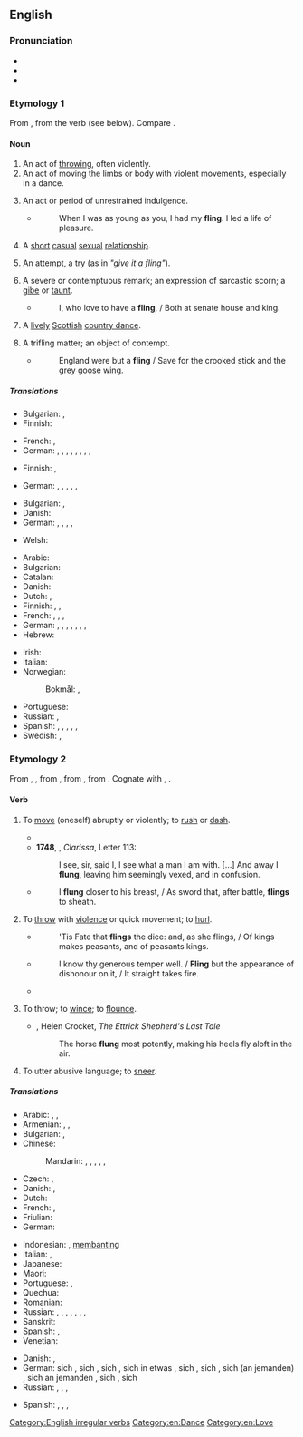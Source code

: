 {{also|Fling}}
==English==

===Pronunciation===
* {{IPA|en|/ˈflɪŋ/}}
* {{audio|en|en-us-fling.ogg|Audio (US)}}
* {{rhymes|en|ɪŋ}}

===Etymology 1===
From {{inh|en|enm|fling}}, from the verb (see below). Compare {{cog|is|flengur|t=a fast sprint}}.

====Noun====
{{en-noun}}

# An act of [[throw]]ing, often violently.
# An act of moving the limbs or body with violent movements, especially in a dance.
#: {{ux|en|the '''fling''' of a horse}}
# An act or period of unrestrained indulgence.
#* {{rfdatek|en|D. Jerrold}}
#*: When I was as young as you, I had my '''fling'''. I led a life of pleasure.
# A [[short]] [[casual]] [[sexual]] [[relationship]].
#: {{syn|en|hookup}}
#: {{ux|en|I had a '''fling''' with a girl I met on holiday.}}
# {{lb|en|figuratively}} An attempt, a try (as in ''"give it a fling"'').
# {{lb|en|obsolete}} A severe or contemptuous remark; an expression of sarcastic scorn; a [[gibe]] or [[taunt]].
#* {{rfdatek|en|Jonathan Swift}}
#*: I, who love to have a '''fling''', / Both at senate house and king.
# A [[lively]] [[Scottish]] [[country dance]].
#: {{ux|en|the Highland '''fling'''}}
# {{lb|en|obsolete}} A trifling matter; an object of contempt.
#* {{rfdatek|en|Old proverb}}
#*: England were but a '''fling''' / Save for the crooked stick and the grey goose wing.

=====Translations=====
{{trans-top|act of throwing}}
* Bulgarian: {{t+|bg|хвърляне|n}}, {{t+|bg|мятане|n}}
* Finnish: {{t+|fi|heitto}}
{{trans-mid}}
* French: {{t+|fr|jet}}, {{t+|fr|lancé}}
* German: {{t+|de|Schleudern|n}}, {{t+|de|Wurf|m}}, {{t|de|Werfen|n}}, {{t|de|Hinschleudern|n}}, {{t|de|Hinwerfen|n}}, {{t|de|Herumwerfen|n}}, {{t+|de|Schwingen|n}}, {{t+|de|Stossen|n}}, {{t+|de|Stoß|m}}
{{trans-bottom}}

{{trans-top|act of moving the limbs or body with violent movements}}
* Finnish: {{t+|fi|sätkiminen}}, {{t|fi|sätke}}
{{trans-mid}}
* German: {{t|de|ruckartige Bewegung|f}}, {{t+|de|Schwung|m}}, {{t+|de|Schwingen|n}}, {{t|de|Schütteln|n}}, {{t|de|Schlagen|n}}, {{t+|de|Reissen|n}}
{{trans-bottom}}

{{trans-top|act of unrestrained indulgence}}
* Bulgarian: {{t+|bg|веселие|n}}, {{t+|bg|развлечение|n}}
* Danish: {{t|da|lejlighed til at slå sig løs}}
* German: {{t+|de|Spaß|m}}, {{t|de|wilde Zeit|f}}, {{t|de|ausgelassene Zeit|f}}, {{t+|de|Sause|f}}, {{t+|de|Gaudi|f}}
{{trans-mid}}
* Welsh: {{t|cy|sbri|f}}
{{trans-bottom}}

{{trans-top|short sexual relationship}}
* Arabic: {{t|ar|قَذْف|m}}
* Bulgarian: {{t+|bg|флирт|m|sc=Cyrl}}
* Catalan: {{t+|ca|aventura|f}}
* Danish: {{t+|da|affære|c}}
* Dutch: {{t+|nl|slippertje|n}}, {{t+|nl|avontuurtje|n}}
* Finnish: {{t|fi|pikasuhde}}, {{t+|fi|säätö}}, {{t+|fi|hoito}}
* French: {{t+|fr|aventure|f}}, {{t+|fr|passade|f}}, {{t+|fr|liaison|f}}, {{t+|fr|amourette|f}}
* German: {{t|de|[[kurze]] [[Affäre]]|f}}, {{t+|de|Seitensprung|m}}, {{t+|de|Liebelei|f}}, {{t|de|Liebschaft|f}}, {{t|de|Krösken|n}}, {{t+|de|Techtelmechtel|n}}, {{t+|de|Bettgeschichte|f}}, {{t|de|[[flüchtig]]e Affäre|f}}
* Hebrew: {{t+|he|סטוץ|m|tr=stutz}}
{{trans-mid}}
* Irish: {{t|ga|spallaíocht|f}}
* Italian: {{t+|it|avventura}}
* Norwegian:
*: Bokmål: {{t+|nb|eventyr|n}}, {{t+|nb|affære|m}}
* Portuguese: {{t+|pt|caso|m}}
* Russian: {{t+|ru|рома́н|m}}, {{t|ru|[[любо́вное]] [[увлече́ние]]|n}}
* Spanish: {{t+|es|aventura|f}}, {{t+|es|lío|m}}, {{t+|es|rollo|m}}, {{t+|es|devaneo|m}}, {{t|es|[[escarceo]] [[amoroso]]|m}}, {{t|es|amorío|m}}
* Swedish: {{t+|sv|äventyr|n}}, {{t+|sv|affär|c}}
{{trans-bottom}}

===Etymology 2===
From {{inh|en|enm|flingen}}, {{m|enm|flengen}}, from {{der|en|non|flengja|t=to whip}}, from {{der|en|gem-pro|*flangijaną|t=to beat, whip}}, from {{der|en|ine-pro|*pleh₂k-|t=to beat}}. Cognate with {{cog|is|flengja|t=to spank}}, {{cog|no|flengja|t=to rip, tear, or fling open}}.

====Verb====
{{en-verb|flings|flinging|flung}}

# {{lb|en|intransitive|now|archaic}} To [[move]] (oneself) abruptly or violently; to [[rush]] or [[dash]].
#* {{RQ:Milton Poems|poem=L'Allegro|passage=And crop-full, out of doors he '''flings'''.}}
#*'''1748''', {{w|Samuel Richardson}}, ''Clarissa'', Letter 113:
#*:I see, sir, said I, I see what a man I am with. […] And away I '''flung''', leaving him seemingly vexed, and in confusion.
#* {{rfdatek|en|Elizabeth Browning}}
#*: I '''flung''' closer to his breast, / As sword that, after battle, '''flings''' to sheath.
# {{lb|en|transitive}} To [[throw]] with [[violence]] or quick movement; to [[hurl]].
#* {{rfdatek|en|Dryden}}
#*: 'Tis Fate that '''flings''' the dice: and, as she flings, / Of kings makes peasants, and of peasants kings.
#* {{rfdatek|en|Addison}}
#*: I know thy generous temper well. / '''Fling''' but the appearance of dishonour on it, / It straight takes fire.
#* {{quote-text|en|year=2011|author=Tom Fordyce|title=Rugby World Cup 2011: England 12-19 France|url=http://news.bbc.co.uk/sport1/hi/rugby_union/15210221.stm|passage=Wilkinson was struggling, sending the re-start straight into touch and '''flinging''' a pass the same way, and France then went close to the first try of the contest as Clerc took a long pass out on the left and was just bundled into touch by the corner flag.}}
# {{lb|en|intransitive|archaic}} To throw; to [[wince]]; to [[flounce]].
#* {{rfdate|en}}, Helen Crocket, ''The Ettrick Shepherd's Last Tale''
#*: The horse '''flung''' most potently, making his heels fly aloft in the air.
# {{lb|en|intransitive|archaic}} To utter abusive language; to [[sneer]].
#: {{ux|en|The scold began to flout and '''fling'''.}}

=====Translations=====
{{trans-top|to throw with violence or quick movement; to hurl}}
* Arabic: {{t+|ar|صَبَّ}}, {{t|ar|رَمَّى}}, {{t+|ar|اِنْدَفَعَ}}
* Armenian: {{t+|hy|շպրտել}}, {{t+|hy|նետել}}, {{t+|hy|գցել}}
* Bulgarian: {{t+|bg|хвърлям|sc=Cyrl}}, {{t+|bg|запращам|sc=Cyrl}}
* Chinese:
*: Mandarin: {{t+|cmn|拋|sc=Hani}}, {{t+|cmn|抛|tr=pāo|sc=Hani}}, {{t+|cmn|投|tr=tóu|sc=Hani}}, {{t+|cmn|鑄|sc=Hani}}, {{t+|cmn|铸|tr=zhù|sc=Hani}}, {{t+|cmn|扔|tr=rēng|sc=Hani}}
* Czech: {{t|cs|mrštit}}, {{t+|cs|hodit}}
* Danish: {{t+|da|smide}}, {{t+|da|kaste}}
* Dutch: {{t+|nl|smijten}}
* French: {{t+|fr|jeter}}, {{t+|fr|balancer}}
* Friulian: {{t|fur|slançâ}}
* German: {{t+|de|schleudern}}
{{trans-mid}}
* Indonesian: {{t+|id|banting}}, [[banting|membanting]]
* Italian: {{t+|it|slanciare}}, {{t+|it|scagliare}}
* Japanese: {{t+|ja|投げる|tr=[[なげる]], nageru}}
* Maori: {{t|mi|tāhoa}}
* Portuguese: {{t+|pt|arremessar}}, {{t+|pt|lançar}}
* Quechua: {{t|qu|chuqay}}
* Romanian: {{t+|ro|arunca}}
* Russian: {{t+|ru|броса́ть|impf}}, {{t+|ru|бро́сить|pf}}, {{t+|ru|кида́ть|impf}}, {{t+|ru|ки́нуть|pf}}, {{t+|ru|мета́ть|impf}}, {{t+|ru|метну́ть|pf}}, {{t+|ru|швыря́ть|impf}}, {{t+|ru|швырну́ть|pf}}
* Sanskrit: {{t+|sa|क्षिपति}}
* Spanish: {{t+|es|aventar}}, {{t+|es|lanzar}}
* Venetian: {{t|vec|slansar}}
{{trans-bottom}}

{{trans-top|to throw oneself in a violent or hasty manner; to rush or spring with violence or haste}}
* Danish: {{t|da|styrte}}, {{t+|da|fare}}
* German: sich {{t+|de|werfen}}, sich {{t|de|hinwerfen}}, sich {{t|de|hinschleudern}}, sich in etwas {{t+|de|stürzen}}, sich {{t+|de|hinunterwerfen}}, sich {{t+|de|hinunterstürzen}}, sich (an jemanden) {{t|de|heranwerfen}}, sich an jemanden {{t|de|ranwerfen}}, sich {{t|de|herumwerfen}}, sich {{t|de|fallen lassen}}
* Russian: {{t+|ru|бро́ситься|pf}}, {{t+|ru|броса́ться|impf}}, {{t+|ru|ки́нуться|pf}}, {{t+|ru|кида́ться|impf}}
{{trans-mid}}
* Spanish: {{t+|es|tirarse}}, {{t+|es|lanzarse}}, {{t+|es|echarse}}, {{t+|es|arrojarse}}
{{trans-bottom}}

[[Category:English irregular verbs]]
[[Category:en:Dance]]
[[Category:en:Love]]